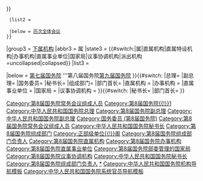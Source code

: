 {{Navbox with collapsible groups
|name=国务院/8
|title=[[中华人民共和国国务院]]（[[中华人民共和国国务院 (第八届)|第八届]]：[[第八届全国人民代表大会#第一次会议|1993年3月31日]]至[[第九届全国人民代表大会#第一次会议|1998年3月17日]]）
|state={{{state|autocollapse}}}
|bodyclass = hlist
|selected={{{1}}}

|group1 = [[中华人民共和国国务院组成人员|国务院组成人员]]
|state1 = uncollapsed
|list1 =
 {{Navbox with collapsible groups |child
  |selected = {{{1}}}  
  |group1 = [[国务院常务会议#第八届|国务院常务会议组成人员]]
  |state1 = {{#switch:{{{1}}}|部|组成部门|部门首长=collapsed|uncollapsed}}
  |abbr1 = 常
  |list1 =
   {{Navbox |child
    |group1 = [[中华人民共和国国务院总理|总理]]
    |list1 = [[李鹏]]（[[中国共产党中央政治局常务委员会|政治局常委]]）
    |group2 = 6 [[中华人民共和国国务院副总理|副总理]]
    |list2 =
# [[朱镕基]]（[[中国共产党中央政治局常务委员会|政治局常委]]）
# [[邹家华]]
# [[钱其琛]]
# [[李岚清]]
# [[吴邦国]]（增补）
# [[姜春云]]（增补）
    |group3 = {{nowrap|8 [[国务委员]]}}
    |list3 =
# [[李铁映]]
# [[迟浩田]]
# [[宋健]]
# [[李贵鲜]]
# [[陈俊生 (政治人物)|陈俊生]]
# [[司马义·艾买提]]（维吾尔族）
# [[彭珮云]]（女）
# <noinclude>-{H|罗干=>zh-hant:羅幹;罗干=>zh-hk:羅幹;罗干=>zh-mo:羅幹;罗干=>zh-tw:羅幹;}-</noinclude>[[罗干]]
    |group4 = [[中华人民共和国国务院秘书长|秘书长]]
    |list4 = [[罗干]]（[[中国共产党国务院机关党组|机关党组书记]]）
    |below = '''[[中华人民共和国国务院办公厅|办公厅]]'''<small>（[[中华人民共和国国务院秘书长|秘书长]]、[[中华人民共和国国务院副秘书长|副秘书长]]）
   }}

  |group2 = [[国务院组成部门#第八届|组成部门]]
  |abbr2 = 部
  |state2 = {{#ifeq:{{{2}}}|部门首长|uncollapsed|{{#switch:{{{1}}}|常|总理|副总理|国务委员|秘书长=collapsed|uncollapsed}}}}
  |list2 =
   {{Navbox with columns |child
    |col1width = 50%
    |col2width = 50%
    |col1 =
1. [[中华人民共和国外交部|外交部]]　　部长：[[钱其琛]]（兼）<br />
2. [[中华人民共和国国防部|国防部]]　　部长：[[迟浩田]]（兼）<br />
3. [[中华人民共和国国家发展和改革委员会|国家计划委员会]]　　主任：[[陈锦华 (1929年)|陈锦华]]<br />
4. [[中华人民共和国国家经济贸易委员会|国家经济贸易委员会]]　　主任：[[王忠禹]]<br />
5. [[中华人民共和国国家经济体制改革委员会|国家经济体制改革委员会]]　　主任：[[李铁映]]（兼）<br />
6. [[中华人民共和国国家教育委员会|国家教育委员会]]　　主任：[[朱开轩]]<br />
7. [[中华人民共和国科学技术部|国家科学技术委员会]]　　主任：[[宋健]]（兼）<br />
8. [[中华人民共和国国防科学技术工业委员会|国防科学技术工业委员会]]　　主任：[[丁衡高]]{{to}}[[曹刚川]]<br />
9. [[中华人民共和国国家民族事务委员会|国家民族事务委员会]]　　主任：[[司马义·艾买提]]（维吾尔族，兼）<br />
10. [[中华人民共和国公安部|公安部]]　　部长：[[陶驷驹]]<br />
11. [[中华人民共和国国家安全部|国家安全部]]　　部长：[[贾春旺]]<br />
12. [[中华人民共和国监察部|监察部]]　　部长：[[曹庆泽]]<br />
13. [[中华人民共和国民政部|民政部]]　　部长：[[多吉才让]]（藏族）<br />
14. [[中华人民共和国司法部|司法部]]　　部长：[[肖扬]]<br />
15. [[中华人民共和国财政部|财政部]]　　部长：[[刘仲藜]]<br />
16. [[中华人民共和国人事部|人事部]]　　部长：[[宋德福 (1946年)|宋德福]]<br />
17. [[中华人民共和国劳动部|劳动部]]　　部长：[[李伯勇]]<br />
18. [[中华人民共和国地质矿产部|地质矿产部]]　　部长：[[朱训]]{{to}}[[宋瑞祥]]<br />
19. [[中华人民共和国建设部|建设部]]　　部长：[[侯捷 (官员)|侯捷]]<br />
20. [[中华人民共和国电力工业部|电力工业部]]　　部长：[[史大桢]]<br />
    |col2 =
21. [[中华人民共和国煤炭工业部|煤炭工业部]]　　部长：[[王森浩]]<br />
22. [[中华人民共和国机械工业部|机械工业部]]　　部长：[[何光远]]{{to}}[[包叙定]]<br />
23. [[中华人民共和国电子工业部|电子工业部]]　　部长：[[胡启立]]<br />
24. [[中华人民共和国冶金工业部|冶金工业部]]　　部长：[[刘淇]]<br />
25. [[中华人民共和国化学工业部|化学工业部]]　　部长：[[顾秀莲]]（女）<br />
26. [[中华人民共和国铁道部|铁道部]]　　部长：[[韩杼滨]]<br />
27. [[中华人民共和国交通部|交通部]]　　部长：[[黄镇东]]<br />
28. [[中华人民共和国邮电部|邮电部]]　　部长：[[吴基传]]<br />
29. [[中华人民共和国水利部|水利部]]　　部长：[[钮茂生]]（满族）<br />
30. [[中华人民共和国农业部|农业部]]　　部长：[[刘江 (1940年)|刘江]]<br />
31. [[中华人民共和国林业部|林业部]]　　部长：[[徐有芳]]{{to}}[[陈耀邦]]<br />
32. [[中华人民共和国国内贸易部|国内贸易部]]　　部长：[[张皓若]]{{to}}[[陳邦柱 (1934年)|陈邦柱]]<br />
33. [[中华人民共和国对外贸易经济合作部|对外贸易经济合作部]]　　部长：[[吴仪]]（女）<br />
34. [[中华人民共和国文化部|文化部]]　　部长：[[刘忠德]]<br />
35. [[中华人民共和国广播电影电视部|广播电影电视部]]　　部长：[[艾知生]]{{to}}[[孙家正]]<br />
36. [[中华人民共和国卫生部|卫生部]]　　部长：[[陈敏章]]<br />
37. [[中华人民共和国国家体育运动委员会|国家体育运动委员会]]　　主任：[[伍绍祖]]<br />
38. [[中华人民共和国国家计划生育委员会|国家计划生育委员会]]　　主任：[[彭珮云]]（女，兼）<br />
39. [[中国人民银行]]　　行长：[[李贵鲜]]（兼）{{to}}[[朱镕基]]（兼）{{to}}[[戴相龙]]<br />
40. [[中华人民共和国审计署|审计署]]　　审计长：[[吕培俭]]{{to}}[[郭振乾|郭振-{乾}-]]
   }}
  |below = [[国务院全体会议#第八届|历次全体会议]]
 }}

|group3 = [[中华人民共和国国务院机构编制|下属机构]]
|abbr3 = 属
|state3 = {{#switch:{{{1}}}|属|直属机构|直属特设机构|办事机构|直属事业单位|国家局|议事协调机构|派出机构=uncollapsed|collapsed}}
|list3 = {{Navbox |child 
|group1 = 13 [[国务院直属机构|直属机构]]
|list1 = 
# [[国家统计局]]
# [[国家税务总局]]
# [[中华人民共和国国家工商行政管理局|国家工商行政管理局]]
# [[中华人民共和国环境保护部|国家环境保护局]]
# [[国家土地管理局]]
# [[中华人民共和国新闻出版署|新闻出版署（国家版权局）]]
# [[中华人民共和国海关总署|海关总署]]
# [[中华人民共和国国家旅游局|国家旅游局]]
# [[中国民用航空总局]]
# [[国务院法制办公室|国务院法制局]]
# [[国家宗教事务局|国务院宗教事务局]]
# [[国务院参事室]]
# [[国务院机关事务管理局]]

|group2 = 8 [[国务院办事机构|办事机构]]
|list2 = 
  {{Navbox |child
  |groupstyle = font-weight: normal;
  |list1 =
# [[国务院外事办公室]]
# [[国务院侨务办公室]]
# [[国务院港澳事务办公室]]
# [[国务院特区办公室]]
# [[国务院研究室]]
  |group2 = [[一个机构多块牌子|中直机关<br />加挂牌子]]
  |list2 =
* [[国务院台湾事务办公室|中共中央台湾工作办公室（国务院台湾事务办公室）]]
* [[国务院新闻办公室|中央对外宣传小组（国务院新闻办公室）]]
  |group3 = [[中共中央直属机构|中直机关<br />下属机构]]
  |list3 =
# <sup>[[中共中央办公厅|中办]]</sup>[[中央档案馆|中央档案馆（国家档案局）]]
# <sup>[[中共中央办公厅|中办]]</sup>[[中央保密委员会办公室|中央保密办（国家保密局）]]
  }}

|group3 = 8 [[国务院直属事业单位|直属事业单位]]
|list3 = 
# [[中国轻工总会]]
# [[中国纺织总会]]
# [[新华社|新华通讯社]]
# [[中国科学院]]
# [[中国社会科学院]]
# [[国务院发展研究中心]]
# [[中国气象局]]
# [[中国专利局]]


|group4 = 15 [[国务院部委管理的国家局‎|部委管理的国家局]]
|list4 =
# <sup>[[中华人民共和国国家经济贸易委员会|国家经委]]</sup>[[国家技术监督局]]
# <sup>[[中华人民共和国国家经济贸易委员会|国家经委]]</sup>[[国家建筑材料工业局]]
# <sup>[[中华人民共和国国家经济贸易委员会|国家经委]]</sup>[[国家医药管理局]]
# <sup>[[中华人民共和国国家科学技术委员会|国家科委]]</sup>[[国家海洋局]]
# <sup>[[中华人民共和国国家科学技术委员会|国家科委]]</sup>[[中国地震局|国家地震局]]
# <sup>[[中华人民共和国人事部|人事部]]</sup>[[国家外国专家局]]
# <sup>[[中华人民共和国国家教育委员会|国家教委]]</sup>[[国家语言文字工作委员会]]
# <sup>[[中华人民共和国财政部|财政部]]</sup>[[国家国有资产管理局]]
# <sup>[[中华人民共和国国家经济贸易委员会|国家经委]]</sup>[[国家烟草专卖局]]
# <sup>[[中华人民共和国卫生部|卫生部]]</sup>[[国家中医药管理局]]
# <sup>[[中华人民共和国对外贸易经济合作部|外经贸部]]</sup>[[国家进出口商品检验局]]
# <sup>[[中华人民共和国文化部|文化部]]</sup>[[国家文物局]]
# <sup>[[中国人民银行|人民银行]]</sup>[[国家外汇管理局]]
# <sup>[[中华人民共和国国内贸易部|内贸部]]</sup>[[国家粮食储备局]]
# <sup>[[中华人民共和国建设部|建设部]]</sup>[[国家测绘局]]

|group5 = 26 [[国务院议事协调机构|议事协调机构]]<br /><small>{{nobold|（括注承担具体工作<br />的机构）}}</small>
|list5 = 
# [[国家国防动员委员会|国防动员]]{{small|（[[中国人民解放军总参谋部|总参]]、[[中国人民解放军总后勤部|总后]]、[[中华人民共和国国家计划委员会|国家计委]]）}}
# [[国务院中央军委专门委员会|专门]]{{small|（[[中华人民共和国国防科学技术工业委员会|国防科工委]]）}}
# [[国家边防委员会|边防]]{{small|（[[中国人民解放军总参谋部|总参]]）}}
# [[中央空中交通管理委员会|空中交通管制]]{{small|（[[中国人民解放军总参谋部|总参]]）}}
# [[全国爱国卫生运动委员会|爱国卫生运动]]{{small|（[[中华人民共和国卫生部|卫生部]]）}}
# [[全国矿产储量委员会|矿产储量]]{{small|（[[中华人民共和国地质矿产部|地矿部]]）}}
# [[国务院军队转业干部安置工作小组|军转安置]]{{small|（[[中华人民共和国人事部|人事部]]）}}
# [[全国绿化委员会|绿化]]{{small|（[[中华人民共和国林业部|林业部]]）}}
# [[国家无线电管理委员会|无线电管理]]{{small|（[[中华人民共和国邮电部|邮电部]]）}}
# [[国务院学位委员会|学位]]{{small|（[[中华人民共和国国家教育委员会|国家教委]]）}}
# [[国务院环境保护委员会|环境保护]]{{small|（[[国家环境保护局|国家环保局]]）}}
# [[国务院退伍军人和军队离休退休干部安置领导小组|退伍军人和军队离休退休干部安置]]{{small|（[[中华人民共和国民政部|民政部]]）}}
# [[国家防汛抗旱总指挥部|防汛抗旱]]{{small|（[[中华人民共和国水利部|水利部]]）}}
# [[国务院妇女儿童工作协调委员会|妇女儿童]]{{small|（[[中华全国妇女联合会|全国妇联]]）}}
# [[全国拥军优属拥政爱民工作领导小组|双拥]]{{small|（[[中华人民共和国民政部|民政部]]、[[中国人民解放军总政治部|总政]]）}}
# [[国务院三峡工程建设委员会|三峡工程建设]]{{small|（[[中华人民共和国国家计划委员会|国家计委]]）}}
# [[国务院证券委员会|证券]]{{small|（[[中国证券监督管理委员会|证监会]]）}}
# [[国务院残疾人工作协调委员会|残疾人]]{{small|（[[中华全国残疾人联合会|中残联]]）}}
# [[国务院中央军委军品贸易领导小组|军品贸易]]{{small|（[[中国人民解放军总参谋部|总参]]）}}
# [[国务院住房制度改革领导小组|住房制度改革]]{{small|（[[中华人民共和国国家经济体制改革委员会|国家体改委]]）}}
# [[关税和贸易总协定谈判委员会|关贸总协定谈判]]{{small|（[[中华人民共和国对外贸易经济合作部|外经贸部]]）}}
# [[国务院贫困地区经济开发领导小组|贫困地区经济开发]]{{small|（[[中华人民共和国农业部|农业部]]）}}
# [[国务院关税税则委员会|关税税则]]{{small|（[[中华人民共和国国家经济贸易委员会|国家经委]]）}}
# [[中国国际减灾十年委员会|国际减灾十年]]{{small|（[[中华人民共和国民政部|民政部]]）}}
# [[全国禁毒工作领导小组|禁毒]]{{small|（[[中华人民共和国公安部|公安部]]）}}
# [[全国打击走私协调小组|打击走私]]{{small|（[[中华人民共和国海关总署|海关总署]]）}}
}}

|below = [[Template:国务院/7|第七届国务院]] {{to}}'''第八届国务院{{to}}[[Template:国务院/9|第九届国务院]]
}}{{#switch:{{{1}}}
|总理=[[Category:第8届国务院常务会议组成人员]][[Category:第8届国务院{{!}}1]][[Category:中华人民共和国国务院总理]]
|副总理=[[Category:第8届国务院副总理]][[Category:中华人民共和国国务院副总理]]
|国务委员=[[Category:国务委员 (第8届国务院)]]
|秘书长=[[Category:第8届国务院常务会议组成人员]][[Category:中华人民共和国国务院秘书长]]
|组成部门=[[Category:第8届国务院组成部门]][[Category:正部级单位{{!}}阁]]
|部门首长=[[Category:第8届国务院组成部门负责人]]
|直属机构 = [[Category:第8届国务院直属机构]]
|办事机构 = [[Category:第8届国务院办事机构]]
|直属事业单位 = [[Category:第8届国务院直属事业单位]]
|国家局 = [[Category:第8届国务院部委管理的国家局]]
|议事协调机构 = [[Category:第8届国务院议事协调机构]]
}}{{#switch:{{{2}}}
|秘书长=[[Category:中华人民共和国国务院秘书长]]
|部门首长=[[Category:第8届国务院组成部门负责人]]
}}<noinclude>

[[Category:第8届国务院|*]]
[[Category:中华人民共和国国务院机构导航模板]]
[[Category:中华人民共和国国务院系统官员导航模板]]
</noinclude>